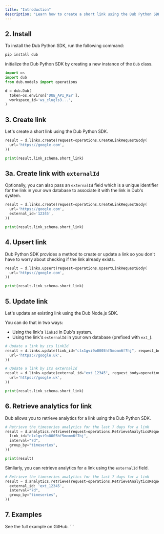 ```yaml
---
title: "Introduction"
description: "Learn how to create a short link using the Dub Python SDK."
---
```



<Prerequisites />

## 2. Install

To install the Dub Python SDK, run the following command:

```bash pip
pip install dub
```

initialize the Dub Python SDK by creating a new instance of the `Dub` class.

```python
import os
import dub
from dub.models import operations

d = dub.Dub(
  token=os.environ['DUB_API_KEY'],
  workspace_id='ws_clugls3...',
)
```

## 3. Create link

Let's create a short link using the Dub Python SDK.

```python index.py
result = d.links.create(request=operations.CreateLinkRequestBody(
  url='https://google.com',
))

print(result.link_schema.short_link)
```

<Accordion title="Full list of available attributes for the Link model">
  <LinkArguments />
</Accordion>

## 3a. Create link with `externalId`

Optionally, you can also pass an `externalId` field which is a unique identifier for the link in your own database to associate it with the link in Dub's system.

```python index.py
result = d.links.create(request=operations.CreateLinkRequestBody(
  url='https://google.com',
  external_id='12345',
))

print(result.link_schema.short_link)
```

## 4. Upsert link

Dub Python SDK provides a method to create or update a link so you don't have to worry about checking if the link already exists.

```python index.py
result = d.links.upsert(request=operations.UpsertLinkRequestBody(
  url='https://google.com',
))

print(result.link_schema.short_link)
```

## 5. Update link

Let's update an existing link using the Dub Node.js SDK.

You can do that in two ways:

- Using the link's `linkId` in Dub's system.
- Using the link's `externalId` in your own database (prefixed with `ext_`).

```python index.py
# Update a link by its linkId
result = d.links.update(link_id="clx1gvi9o0005hf5momm6f7hj", request_body=operations.UpdateLinkRequestBody(
  url='https://google.uk',
))

# Update a link by its externalId
result = d.links.update(external_id="ext_12345", request_body=operations.UpdateLinkRequestBody(
  url='https://google.uk',
))

print(result.link_schema.short_link)
```

## 6. Retrieve analytics for link

Dub allows you to retrieve analytics for a link using the Dub Python SDK.

```python index.py
# Retrieve the timeseries analytics for the last 7 days for a link
result = d.analytics.retrieve(request=operations.RetrieveAnalyticsRequest(
  link_id="clx1gvi9o0005hf5momm6f7hj",
  interval="7d",
  group_by="timeseries",
))

print(result)
```

Simliarly, you can retrieve analytics for a link using the `externalId` field.

```python index.py
# Retrieve the timeseries analytics for the last 7 days for a link
result = d.analytics.retrieve(request=operations.RetrieveAnalyticsRequest(
  external_id: 'ext_12345',
  interval="7d",
  group_by="timeseries",
))
```

## 7. Examples

<CardGroup cols={2}>
  <Card
    title="Python Example"
    icon="arrow-up-right-from-square"
    href="https://github.com/dubinc/examples/tree/main/python/flask"
  >
    See the full example on GitHub.
  </Card>
</CardGroup>
```
